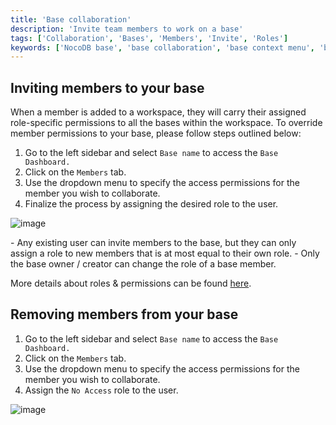 ```yaml
---
title: 'Base collaboration'
description: 'Invite team members to work on a base'
tags: ['Collaboration', 'Bases', 'Members', 'Invite', 'Roles']
keywords: ['NocoDB base', 'base collaboration', 'base context menu', 'base owner', 'base settings']
---
```


## Inviting members to your base
When a member is added to a workspace, they will carry their assigned role-specific permissions to all the bases within the workspace. To override member permissions to your base, please follow steps outlined below:

1. Go to the left sidebar and select `Base name` to access the `Base Dashboard.`
2. Click on the `Members` tab.
3. Use the dropdown menu to specify the access permissions for the member you wish to collaborate.
4. Finalize the process by assigning the desired role to the user.

![image](/img/v2/base/base-collaboration.png)

<Callout type="note">
- Any existing user can invite members to the base, but they can only assign a role to new members that is at most equal to their own role.
- Only the base owner / creator can change the role of a base member.
</Callout>

More details about roles & permissions can be found [here](/roles-and-permissions/roles-permissions-overview).

## Removing members from your base
1. Go to the left sidebar and select `Base name` to access the `Base Dashboard.`
2. Click on the `Members` tab.
3. Use the dropdown menu to specify the access permissions for the member you wish to collaborate.
4. Assign the `No Access` role to the user.

![image](/img/v2/base/base-collaboration.png)


